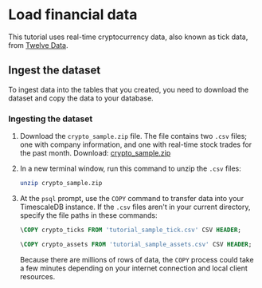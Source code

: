 # Load financial data
This tutorial uses real-time cryptocurrency data, also known as tick data, from
[Twelve Data][twelve-data].

## Ingest the dataset
To ingest data into the tables that you created, you need to download the
dataset and copy the data to your database.

<procedure>

### Ingesting the dataset

1.  Download the `crypto_sample.zip` file. The file contains two `.csv`
    files; one with company information, and one with real-time stock trades for
    the past month. Download:
    <tag
    type="download">[crypto_sample.zip](https://assets.timescale.com/docs/downloads/candlestick/crypto_sample.zip)
    </tag>

1.  In a new terminal window, run this command to unzip the `.csv` files:

    ```bash
    unzip crypto_sample.zip
    ```

1.  At the `psql` prompt, use the `COPY` command to transfer data into your
    TimescaleDB instance. If the `.csv` files aren't in your current directory,
    specify the file paths in these commands:

    ```sql
    \COPY crypto_ticks FROM 'tutorial_sample_tick.csv' CSV HEADER;
    ```

    ```sql
    \COPY crypto_assets FROM 'tutorial_sample_assets.csv' CSV HEADER;
    ```

    Because there are millions of rows of data, the `COPY` process could take a
    few minutes depending on your internet connection and local client
    resources.

</procedure>

[twelve-data]: https://twelvedata.com/
[query-data]: /getting-started/:currentVersion:/query-data/
